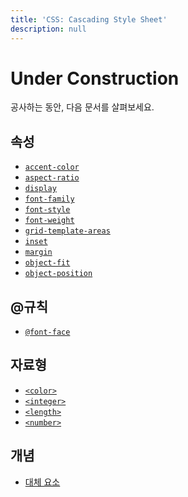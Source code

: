 ```yaml
---
title: 'CSS: Cascading Style Sheet'
description: null
---
```


# Under Construction

공사하는 동안, 다음 문서를 살펴보세요.

## 속성

- [`accent-color`](./CSS/accent-color)
- [`aspect-ratio`](./CSS/aspect-ratio)
- [`display`](./CSS/display)
- [`font-family`](./CSS/font-family)
- [`font-style`](./CSS/font-style)
- [`font-weight`](./CSS/font-weight)
- [`grid-template-areas`](./CSS/grid-template-areas)
- [`inset`](./CSS/inset)
- [`margin`](./CSS/margin)
- [`object-fit`](./CSS/object-fit)
- [`object-position`](./CSS/object-position)

## @규칙

- [`@font-face`](./CSS/@font-face)

## 자료형

- [`<color>`](./CSS/color_value)
- [`<integer>`](./CSS/integer)
- [`<length>`](./CSS/length)
- [`<number>`](./CSS/number)

## 개념

- [대체 요소](./CSS/Replaced_element)

